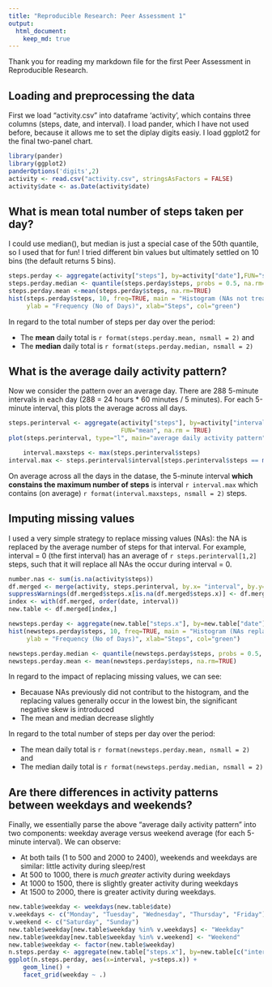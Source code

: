 ```yaml
---
title: "Reproducible Research: Peer Assessment 1"
output: 
  html_document:
    keep_md: true
---
```


Thank you for reading my markdown file for the first Peer Assessment in Reproducible Research. 

## Loading and preprocessing the data
First we load "activity.csv" into dataframe 'activity', which contains three columns (steps, date, and interval). I load pander, which I have not used before, because it allows me to set the diplay
digits easiy. I load ggplot2 for the final two-panel chart. 
```r
library(pander)
library(ggplot2)
panderOptions('digits',2)
activity <- read.csv("activity.csv", stringsAsFactors = FALSE)
activity$date <- as.Date(activity$date)
```


## What is mean total number of steps taken per day?
I could use median(), but median is just a special case of the 50th quantile, so I used that for fun! I tried different bin values but ultimately settled on 10 bins (the default returns 5 bins).

```r
steps.perday <- aggregate(activity["steps"], by=activity["date"],FUN="sum")
steps.perday.median <- quantile(steps.perday$steps, probs = 0.5, na.rm=TRUE)
steps.perday.mean <-mean(steps.perday$steps, na.rm=TRUE)
hist(steps.perday$steps, 10, freq=TRUE, main = "Histogram (NAs not treated)", 
     ylab = "Frequency (No of Days)", xlab="Steps", col="green")

```

In regard to the total number of steps per day over the period:

* The __mean__ daily total is `r format(steps.perday.mean, nsmall = 2)` and 
* The __median__ daily total is `r format(steps.perday.median, nsmall = 2)`

## What is the average daily activity pattern?
Now we consider the pattern over an average day. There are 288 5-minute intervals in each day (288 = 24 hours * 60 minutes / 5 minutes). For each 5-minute interval, this plots the average across all days. 

```r
steps.perinterval <- aggregate(activity["steps"], by=activity["interval"],
                               FUN="mean", na.rm = TRUE)
plot(steps.perinterval, type="l", main="average daily activity pattern")

    interval.maxsteps <- max(steps.perinterval$steps)
interval.max <- steps.perinterval$interval[steps.perinterval$steps == max(steps.perinterval$steps)]

```

On average across all the days in the datase, the 5-minute interval **which constains the maximum number of steps** is interval `r interval.max` which contains (on average) `r format(interval.maxsteps, nsmall = 2)` steps.

## Imputing missing values
I used a very simple strategy to replace missing values (NAs): the NA is replaced by the average number of steps for that interval. For example, interval = 0 (the first interval) has an average of `r steps.perinterval[1,2]` steps, such that it will replace all NAs the occur during interval = 0. 

```r
number.nas <- sum(is.na(activity$steps))
df.merged <- merge(activity, steps.perinterval, by.x= "interval", by.y= "interval", all.x = TRUE)
suppressWarnings(df.merged$steps.x[is.na(df.merged$steps.x)] <- df.merged$steps.y)
index <- with(df.merged, order(date, interval))
new.table <- df.merged[index,]

newsteps.perday <- aggregate(new.table["steps.x"], by=new.table["date"],FUN="sum")
hist(newsteps.perday$steps, 10, freq=TRUE, main = "Histogram (NAs replaced)", 
     ylab = "Frequency (No of Days)", xlab="Steps", col="green")

newsteps.perday.median <- quantile(newsteps.perday$steps, probs = 0.5, na.rm=TRUE)
newsteps.perday.mean <- mean(newsteps.perday$steps, na.rm=TRUE)

```

In regard to the impact of replacing missing values, we can see:

* Becauase NAs previously did not contribut to the histogram, and the replacing values generally occur in the lowest bin, the significant negative skew is introduced
* The mean and median decrease slightly

In regard to the total number of steps per day over the period:

* The mean daily total is `r format(newsteps.perday.mean, nsmall = 2)` and 
* The median daily total is `r format(newsteps.perday.median, nsmall = 2)`

## Are there differences in activity patterns between weekdays and weekends?
Finally, we essentially parse the above "average daily activity pattern" into two components: weekday average versus weekend average (for each 5-minute interval). We can observe:

* At both tails (1 to 500 and 2000 to 2400), weekends and weekdays are similar: little activity during sleep/rest
* At 500 to 1000, there is _much greater_ activity during weekdays
* At 1000 to 1500, there is slightly greater activity during weekdays
* At 1500 to 2000, there is greater activity during weekdays.

```r
new.table$weekday <- weekdays(new.table$date)
v.weekdays <- c("Monday", "Tuesday", "Wednesday", "Thursday", "Friday")
v.weekend <- c("Saturday", "Sunday")
new.table$weekday[new.table$weekday %in% v.weekdays] <- "Weekday"
new.table$weekday[new.table$weekday %in% v.weekend] <- "Weekend"
new.table$weekday <- factor(new.table$weekday)
n.steps.perday <- aggregate(new.table["steps.x"], by=new.table[c("interval","weekday")],FUN="sum")
ggplot(n.steps.perday, aes(x=interval, y=steps.x)) +
    geom_line() + 
    facet_grid(weekday ~ .)
```

